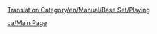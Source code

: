 [[Translation:Category/en/Manual/Base Set/Playing]]

{{en/Bilingual box| ca
| Els articles directament relacionats amb el joc estan ací.
| ''Articles directly relating to playing the game are here.''}}

[[ca/Main Page]]